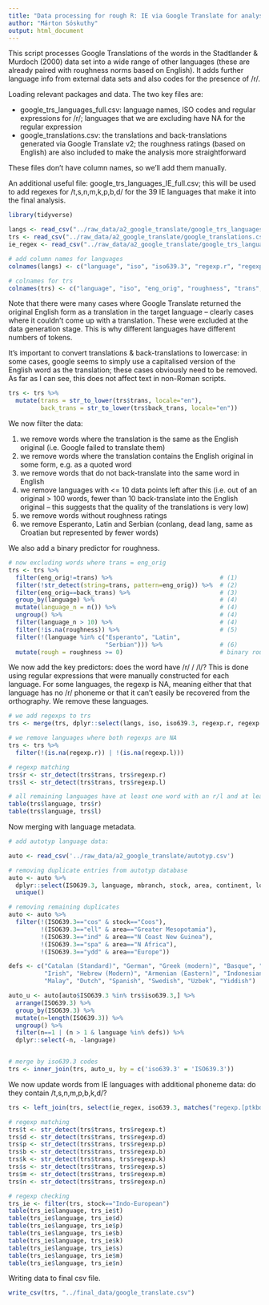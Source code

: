 ```yaml
---
title: "Data processing for rough R: IE via Google Translate for analysis A2"
author: "Márton Sóskuthy"
output: html_document
---
```


This script processes Google Translations of the words in the Stadtlander & Murdoch (2000) data set into a wide range of other languages (these are already paired with roughness norms based on English). It adds further language info from external data sets and also codes for the presence of /r/.

Loading relevant packages and data. The two key files are:

- google_trs_languages_full.csv: language names, ISO codes and regular expressions for /r/; languages that we are excluding have NA for the regular expression
- google_translations.csv: the translations and back-translations generated via Google Translate v2; the roughness ratings (based on English) are also included to make the analysis more straightforward

These files don't have column names, so we'll add them manually.

An additional useful file: google_trs_languages_IE_full.csv; this will be used to add regexes for /t,s,n,m,k,p,b,d/ for the 39 IE languages that make it into the final analysis.

```r
library(tidyverse)

langs <- read_csv("../raw_data/a2_google_translate/google_trs_languages_full.csv", col_names = FALSE)
trs <- read_csv("../raw_data/a2_google_translate/google_translations.csv", col_names = FALSE)
ie_regex <- read_csv("../raw_data/a2_google_translate/google_trs_languages_IE_full.csv")

# add column names for languages
colnames(langs) <- c("language", "iso", "iso639.3", "regexp.r", "regexp.l")

# colnames for trs
colnames(trs) <- c("language", "iso", "eng_orig", "roughness", "trans", "back_trans")
```

Note that there were many cases where Google Translate returned the original English form as a translation in the target language -- clearly cases where it couldn't come up with a translation. These were excluded at the data generation stage. This is why different languages have different numbers of tokens.

It's important to convert translations & back-translations to lowercase: in some cases, google seems to simply use a capitalised version of the English word as the translation; these cases obviously need to be removed. As far as I can see, this does not affect text in non-Roman scripts.


```r
trs <- trs %>%
  mutate(trans = str_to_lower(trs$trans, locale="en"),
         back_trans = str_to_lower(trs$back_trans, locale="en"))
```

We now filter the data:

1) we remove words where the translation is the same as the English original (i.e. Google failed to translate them)
2) we remove words where the translation contains the English original in some form, e.g. as a quoted word
3) we remove words that do not back-translate into the same word in English 
4) we remove languages with <= 10 data points left after this (i.e. out of an original > 100 words, fewer than 10 back-translate into the English original -- this suggests that the quality of the translations is very low)
5) we remove words without roughness ratings
6) we remove Esperanto, Latin and Serbian (conlang, dead lang, same as Croatian but represented by fewer words)

We also add a binary predictor for roughness.

```r
# now excluding words where trans = eng_orig
trs <- trs %>% 
  filter(eng_orig!=trans) %>%                              # (1)
  filter(!str_detect(string=trans, pattern=eng_orig)) %>%  # (2)
  filter(eng_orig==back_trans) %>%                         # (3)
  group_by(language) %>%                                   # (4)
  mutate(language_n = n()) %>%                             # (4)
  ungroup() %>%                                            # (4)
  filter(language_n > 10) %>%                              # (4)
  filter(!is.na(roughness)) %>%                            # (5)
  filter(!(language %in% c("Esperanto", "Latin", 
                           "Serbian"))) %>%                # (6)
  mutate(rough = roughness >= 0)                           # binary roughness predictor
```

We now add the key predictors: does the word have /r/ / /l/? This is done using regular expressions that were manually constructed for each language. For some languages, the regexp is NA, meaning either that that language has no /r/ phoneme or that it can't easily be recovered from the orthography. We remove these languages.

```r
# we add regexps to trs
trs <- merge(trs, dplyr::select(langs, iso, iso639.3, regexp.r, regexp.l), by="iso")

# we remove languages where both regexps are NA
trs <- trs %>%
  filter(!(is.na(regexp.r)) | !(is.na(regexp.l)))

# regexp matching
trs$r <- str_detect(trs$trans, trs$regexp.r)
trs$l <- str_detect(trs$trans, trs$regexp.l)

# all remaining languages have at least one word with an r/l and at least one word without an r/l
table(trs$language, trs$r)
table(trs$language, trs$l)
```

Now merging with language metadata.

```r
# add autotyp language data:

auto <- read_csv('../raw_data/a2_google_translate/autotyp.csv')

# removing duplicate entries from autotyp database
auto <- auto %>%
  dplyr::select(ISO639.3, language, mbranch, stock, area, continent, longitude, latitude) %>%
  unique()

# removing remaining duplicates
auto <- auto %>%
  filter(!(ISO639.3=="cos" & stock=="Coos"),
         !(ISO639.3=="ell" & area=="Greater Mesopotamia"),
         !(ISO639.3=="ind" & area=="N Coast New Guinea"),
         !(ISO639.3=="spa" & area=="N Africa"),
         !(ISO639.3=="ydd" & area=="Europe"))

defs <- c("Catalan (Standard)", "German", "Greek (modern)", "Basque", "French (colloquial)",
          "Irish", "Hebrew (Modern)", "Armenian (Eastern)", "Indonesian", "Italian", 
          "Malay", "Dutch", "Spanish", "Swedish", "Uzbek", "Yiddish")

auto_u <- auto[auto$ISO639.3 %in% trs$iso639.3,] %>%
  arrange(ISO639.3) %>%
  group_by(ISO639.3) %>%
  mutate(n=length(ISO639.3)) %>%
  ungroup() %>%
  filter(n==1 | (n > 1 & language %in% defs)) %>%
  dplyr::select(-n, -language)


# merge by iso639.3 codes
trs <- inner_join(trs, auto_u, by = c('iso639.3' = 'ISO639.3'))
```

We now update words from IE languages with additional phoneme data: do they contain /t,s,n,m,p,b,k,d/?

```r
trs <- left_join(trs, select(ie_regex, iso639.3, matches("regexp.[ptkbdmns]")), by="iso639.3")

# regexp matching
trs$t <- str_detect(trs$trans, trs$regexp.t)
trs$d <- str_detect(trs$trans, trs$regexp.d)
trs$p <- str_detect(trs$trans, trs$regexp.p)
trs$b <- str_detect(trs$trans, trs$regexp.b)
trs$k <- str_detect(trs$trans, trs$regexp.k)
trs$s <- str_detect(trs$trans, trs$regexp.s)
trs$m <- str_detect(trs$trans, trs$regexp.m)
trs$n <- str_detect(trs$trans, trs$regexp.n)

# regexp checking
trs_ie <- filter(trs, stock=="Indo-European")
table(trs_ie$language, trs_ie$t)
table(trs_ie$language, trs_ie$d)
table(trs_ie$language, trs_ie$p)
table(trs_ie$language, trs_ie$b)
table(trs_ie$language, trs_ie$k)
table(trs_ie$language, trs_ie$s)
table(trs_ie$language, trs_ie$m)
table(trs_ie$language, trs_ie$n)
```

Writing data to final csv file.

```r
write_csv(trs, "../final_data/google_translate.csv")

```
